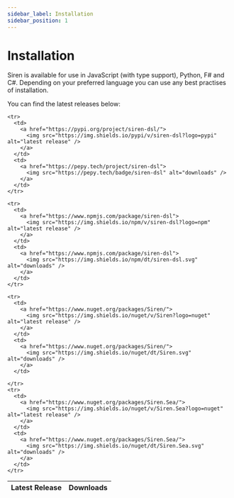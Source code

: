 ```yaml
---
sidebar_label: Installation
sidebar_position: 1
---
```


# Installation

Siren is available for use in JavaScript (with type support), Python, F# and C#. Depending on your preferred language you can use any best practises of installation.

You can find the latest releases below:

<table>
  <thead>
    <tr>
      <th>Latest Release</th>
      <th>Downloads</th>
    </tr>
  </thead>
  <tbody>

    <tr>
      <td>
        <a href="https://pypi.org/project/siren-dsl/">
          <img src="https://img.shields.io/pypi/v/siren-dsl?logo=pypi" alt="latest release" />
        </a>
      </td>
      <td>
        <a href="https://pepy.tech/project/siren-dsl">
          <img src="https://pepy.tech/badge/siren-dsl" alt="downloads" />
        </a>
      </td>
    </tr>

    <tr>
      <td>
        <a href="https://www.npmjs.com/package/siren-dsl">
          <img src="https://img.shields.io/npm/v/siren-dsl?logo=npm" alt="latest release" />
        </a>
      </td>
      <td>
        <a href="https://www.npmjs.com/package/siren-dsl">
          <img src="https://img.shields.io/npm/dt/siren-dsl.svg" alt="downloads" />
        </a>
      </td>
    </tr>

    <tr>
      <td>
        <a href="https://www.nuget.org/packages/Siren/">
          <img src="https://img.shields.io/nuget/v/Siren?logo=nuget" alt="latest release" />
        </a>
      </td>
      <td>
        <a href="https://www.nuget.org/packages/Siren/">
          <img src="https://img.shields.io/nuget/dt/Siren.svg" alt="downloads" />
        </a>
      </td>

    </tr>
    <tr>
      <td>
        <a href="https://www.nuget.org/packages/Siren.Sea/">
          <img src="https://img.shields.io/nuget/v/Siren.Sea?logo=nuget" alt="latest release" />
        </a>
      </td>
      <td>
        <a href="https://www.nuget.org/packages/Siren.Sea/">
          <img src="https://img.shields.io/nuget/dt/Siren.Sea.svg" alt="downloads" />
        </a>
      </td>
    </tr>

  </tbody>

</table>